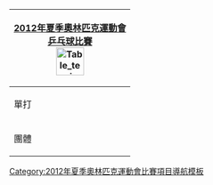 {| style="float:right; clear:right; padding:0.3em; margin-left:15px; border:1px solid #B8C7D9; background:#f5faff; font-size:90%; line-height:1.5em"
|- style="background:#cedff2; text-align:center;"
!colspan=5|[[2012年夏季奧林匹克運動會]]<br>[[2012年夏季奧林匹克運動會乒乓球比賽|乒乓球比賽]]<br/>[[Image:Table tennis pictogram.svg|50px]]
|-
|單打
|&nbsp;
|[[2012年夏季奥林匹克运动会乒乓球比赛－男子单打|男子]]
|&nbsp;
|[[2012年夏季奥林匹克运动会乒乓球比赛－女子单打|女子]]
|&nbsp;
|
|-
|團體
|&nbsp;
|[[2012年夏季奥林匹克运动会乒乓球比赛－男子团体|男子]]
|&nbsp;
|[[2012年夏季奥林匹克运动会乒乓球比赛－女子团体|女子]]
|}<noinclude>
[[Category:2012年夏季奧林匹克運動會比賽項目導航模板]]
</noinclude>
